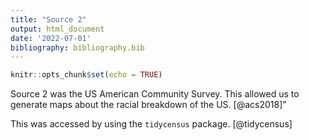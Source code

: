 ```yaml
---
title: "Source 2"
output: html_document
date: '2022-07-01'
bibliography: bibliography.bib
---
```


```r
knitr::opts_chunk$set(echo = TRUE)
```


Source 2 was the US American Community Survey. This allowed us to generate maps about the racial breakdown of the US. [@acs2018]"

This was accessed by using the `tidycensus` package. [@tidycensus]